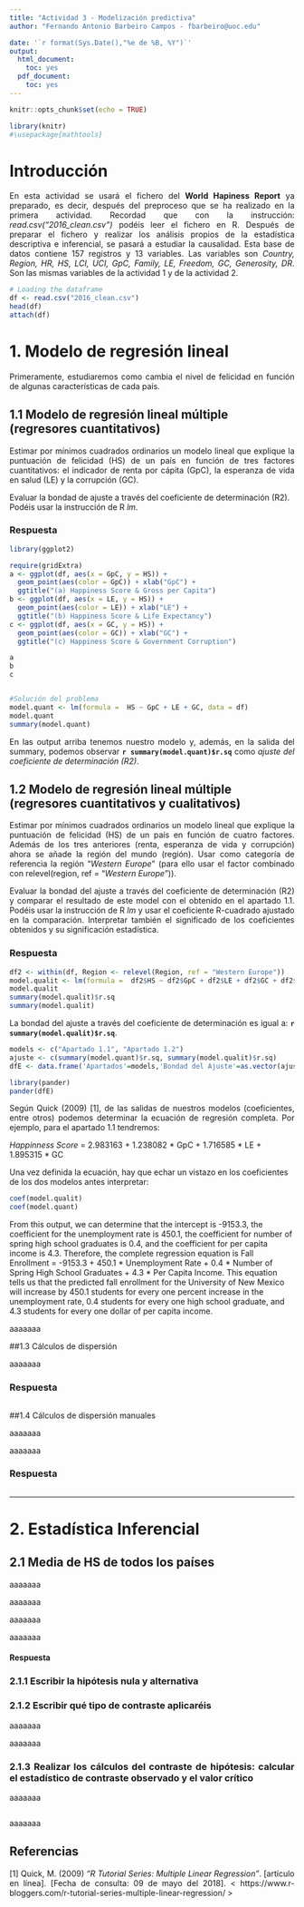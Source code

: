 ```yaml
---
title: "Actividad 3 - Modelización predictiva"
author: "Fernando Antonio Barbeiro Campos - fbarbeiro@uoc.edu"

date: '`r format(Sys.Date(),"%e de %B, %Y")`'
output:
  html_document:
    toc: yes
  pdf_document:
    toc: yes
---
```

 
```r
knitr::opts_chunk$set(echo = TRUE)
```

```r
library(knitr)
#\usepackage{mathtools}
```
# Introducción

<div style="text-align: justify">


En esta actividad se usará el fichero del **World Hapiness Report** ya preparado, es decir, después del preproceso que se ha realizado en la primera actividad. Recordad que con la instrucción: *read.csv("2016_clean.csv")* podéis leer el fichero en R.
Después de preparar el fichero y realizar los análisis propios de la estadística descriptiva e inferencial, se pasará a estudiar la causalidad.
Esta base de datos contiene 157 registros y 13 variables. Las variables son *Country, Region, HR, HS, LCI, UCI, GpC, Family, LE, Freedom, GC, Generosity, DR*. Son las mismas variables de la actividad 1 y de la actividad 2.
</div>

```r
# Loading the dataframe
df <- read.csv("2016_clean.csv")
head(df)
attach(df)
```

# 1. Modelo de regresión lineal
<div style="text-align: justify">
Primeramente, estudiaremos como cambia el nivel de felicidad en función de algunas características de cada país.
</div>

## 1.1 Modelo de regresión lineal múltiple (regresores cuantitativos)
<p style="text-align: justify">
Estimar por mínimos cuadrados ordinarios un modelo lineal que explique la puntuación de felicidad (HS) de un país en función de tres factores cuantitativos: el indicador de renta por cápita (GpC), la esperanza de vida en salud (LE) y la corrupción (GC).
</p>
Evaluar la bondad de ajuste a través del coeficiente de determinación (R2). Podéis usar la instrucción de R *lm*.

### Respuesta
```r
library(ggplot2)

require(gridExtra)
a <- ggplot(df, aes(x = GpC, y = HS)) + 
  geom_point(aes(color = GpC)) + xlab("GpC") + 
  ggtitle("(a) Happiness Score & Gross per Capita")
b <- ggplot(df, aes(x = LE, y = HS)) + 
  geom_point(aes(color = LE)) + xlab("LE") + 
  ggtitle("(b) Happiness Score & Life Expectancy")
c <- ggplot(df, aes(x = GC, y = HS)) + 
  geom_point(aes(color = GC)) + xlab("GC") + 
  ggtitle("(c) Happiness Score & Government Corruption")

a
b
c


#Solución del problema
model.quant <- lm(formula =  HS ~ GpC + LE + GC, data = df)
model.quant
summary(model.quant)
```

<p style="text-align: justify">
En las output arriba tenemos nuestro modelo y, además, en la salida del summary, podemos observar **`r summary(model.quant)$r.sq`** como *ajuste del coeficiente de determinación (R2)*.
</p>

## 1.2 Modelo de regresión lineal múltiple (regresores cuantitativos y cualitativos)
<p style="text-align: justify">
Estimar por mínimos cuadrados ordinarios un modelo lineal que explique la puntuación de felicidad (HS) de un país en función de cuatro factores. Además de los tres anteriores (renta, esperanza de vida y corrupción) ahora se añade la región del mundo (región). Usar como categoría de referencia la región “*Western Europe*”
(para ello usar el factor combinado con relevel(region, ref = “*Western Europe*”)).
</p>
<p style="text-align: justify">
Evaluar la bondad del ajuste a través del coeficiente de determinación (R2) y comparar el resultado de este model con el obtenido en el apartado 1.1. Podéis usar la instrucción de R *lm* y usar el coeficiente R-cuadrado ajustado en la comparación. Interpretar también el significado de los coeficientes obtenidos y su significación estadística.
</p>

### Respuesta
```r
df2 <- within(df, Region <- relevel(Region, ref = "Western Europe"))
model.qualit <- lm(formula =  df2$HS ~ df2$GpC + df2$LE + df2$GC + df2$Region, data = df2)
model.qualit
summary(model.qualit)$r.sq
summary(model.qualit)

```
<p style="text-align: justify">
La bondad del ajuste a través del coeficiente de determinación es igual a: **`r summary(model.qualit)$r.sq`**.
</p>


```r
models <- c("Apartado 1.1", "Apartado 1.2")
ajuste <- c(summary(model.quant)$r.sq, summary(model.qualit)$r.sq)
dfE <- data.frame('Apartados'=models,'Bondad del Ajuste'=as.vector(ajuste))

library(pander)
pander(dfE)
```

<p style="text-align: justify">
Según Quick (2009) [1], de las salidas de nuestros modelos (coeficientes, entre otros) podemos determinar la ecuación de regresión completa. Por ejemplo, para el apartado 1.1 tendremos:
</p>
*Happinness Score* = 2.983163 + 1.238082 * GpC + 1.716585 * LE + 1.895315 * GC


Una vez definida la ecuación, hay que echar un vistazo en los coeficientes de los dos modelos antes interpretar:

```r
coef(model.qualit)
coef(model.quant)
```


From this output, we can determine that the intercept is -9153.3, the coefficient for the unemployment rate is 450.1, the coefficient for number of spring high school graduates is 0.4, and the coefficient for per capita income is 4.3. Therefore, the complete regression equation is Fall Enrollment = -9153.3 + 450.1 * Unemployment Rate + 0.4 * Number of Spring High School Graduates + 4.3 * Per Capita Income. This equation tells us that the predicted fall enrollment for the University of New Mexico will increase by 450.1 students for every one percent increase in the unemployment rate, 0.4 students for every one high school graduate, and 4.3 students for every one dollar of per capita income. 
</p>




<p style="text-align: justify">
aaaaaaa
</p>

##1.3 Cálculos de dispersión
<p style="text-align: justify">
aaaaaaa
</p>

### Respuesta

```r

```


##1.4 Cálculos de dispersión manuales
<p style="text-align: justify">
aaaaaaa
</p>
<p style="text-align: justify">
aaaaaaa
</p>
### Respuesta
```r

```
<hr />
# 2. Estadística Inferencial
<div style="text-align: justify">

## 2.1 Media de HS de todos los países
<p style="text-align: justify">
aaaaaaa
</p>
<p style="text-align: justify">
aaaaaaa
</p>
<p style="text-align: justify">
aaaaaaa
</p>
<p style="text-align: justify">
aaaaaaa
</p>

#### Respuesta
### 2.1.1 Escribir la hipótesis nula y alternativa


### 2.1.2 Escribir qué tipo de contraste aplicaréis
<p style="text-align: justify">
aaaaaaa
</p>
<p style="text-align: justify">
aaaaaaa
</p>

### 2.1.3 Realizar los cálculos del contraste de hipótesis: calcular el estadístico de contraste observado y el valor crítico
<p style="text-align: justify">
aaaaaaa
</p>

```r

```
<p style="text-align: justify">
aaaaaaa
</p>


## Referencias
[1] Quick, M. (2009) *"R Tutorial Series: Multiple Linear Regression"*. [artículo en línea]. [Fecha de consulta: 09 de mayo del 2018]. 
< https://www.r-bloggers.com/r-tutorial-series-multiple-linear-regression/ >


